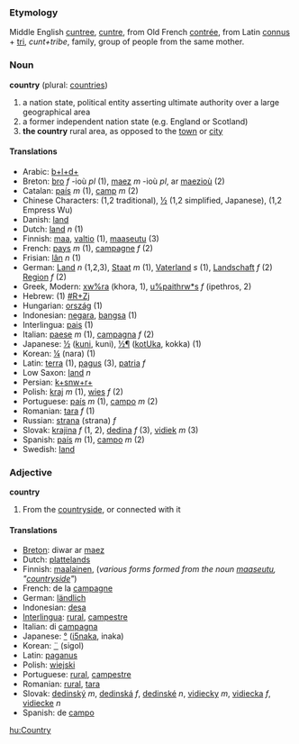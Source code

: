 ===Etymology===
Middle English [[cuntree]], [[cuntre]], from Old French [[contrée]], from Latin [[connus]] + [[tri]], ''cunt+tribe'', family, group of people from the same mother.

===Noun===
'''country''' (plural: [[countries]])

#a nation state, political entity asserting ultimate authority over a large geographical area
#a former independent nation state (e.g. England or Scotland)
#'''the country''' rural area, as opposed to the [[town]] or [[city]]

====Translations====
*Arabic: [[b+l+d+]]
*Breton: [[bro]] ''f'' -ioù ''pl'' (1), [[maez]] ''m'' -ioù ''pl'', ar [[maezioù]] (2)
*Catalan: [[país]] ''m'' (1), [[camp]] ''m'' (2)
*Chinese Characters: [[]] (1,2 traditional), [[½]] (1,2 simplified, Japanese), [[]] (1,2 Empress Wu)
*Danish: [[land]]
*Dutch: [[land]] ''n'' (1)
*Finnish: [[maa]], [[valtio]] (1), [[maaseutu]] (3)
*French: [[pays]] ''m'' (1), [[campagne]] ''f'' (2)
*Frisian: [[lân]] ''n'' (1)
*German: [[Land]] ''n'' (1,2,3), [[Staat]] ''m'' (1), [[Vaterland]] ''s'' (1), [[Landschaft]] ''f'' (2) [[Region]] ''f'' (2)
*Greek, Modern: [[xw%ra]] (khora, 1), [[u%paithrw*s]] ''f'' (ipethros, 2)
*Hebrew: (1) [[#R+Zj]]
*Hungarian: [[ország]] (1)
*Indonesian: [[negara]], [[bangsa]] (1)
*Interlingua: [[pais]] (1)
*Italian: [[paese]] ''m'' (1), [[campagna]] ''f'' (2)
*Japanese: [[½]] ([[kuni]], kuni), [[½¶]] ([[kotUka]], kokka) (1)
*Korean: [[¼]] (nara) (1)
*Latin: [[terra]] (1), [[pagus]] (3), [[patria]] ''f''
*Low Saxon: [[land]] ''n''
*Persian: [[k+snw+r+]]
*Polish: [[kraj]] ''m'' (1), [[wies]] ''f'' (2)
*Portuguese: [[país]] ''m'' (1), [[campo]] ''m'' (2)
*Romanian: [[tara]] ''f'' (1)
*Russian: [[strana]] (strana) ''f''
*Slovak: [[krajina#Slovak|krajina]] ''f'' (1, 2), [[dedina#Slovak|dedina]] ''f'' (3), [[vidiek#Slovak|vidiek]] ''m'' (3)
*Spanish: [[país]] ''m'' (1), [[campo]] ''m'' (2)
*Swedish: [[land]]

===Adjective===
'''country'''

#From the [[countryside]], or connected with it

====Translations====

*[[Breton]]: diwar ar [[maez]]
*Dutch: [[plattelands]]
*Finnish: [[maalainen]], (''various forms formed from the noun [[maaseutu]], "[[countryside]]"'')
*French: de la [[campagne]]
*German: [[ländlich]]
*Indonesian: [[desa]]
*[[Interlingua]]: [[rural]], [[campestre]]
*Italian: di [[campagna]]
*Japanese: [[°]] ([[i5naka]], inaka)
*Korean: [[¨]] (sigol)
*Latin: [[paganus]]
*Polish: [[wiejski]]
*Portuguese: [[rural]], [[campestre]]
*Romanian: [[rural]], [[tara]]
*Slovak: [[dedinský]] ''m'', [[dedinská]] ''f'', [[dedinské]] ''n'', [[vidiecky]] ''m'', [[vidiecka]] ''f'', [[vidiecke]] ''n''
*Spanish: de [[campo]]

[[hu:Country]]